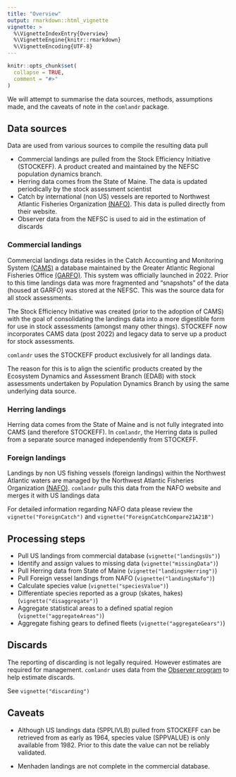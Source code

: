 ```yaml
---
title: "Overview"
output: rmarkdown::html_vignette
vignette: >
  %\VignetteIndexEntry{Overview}
  %\VignetteEngine{knitr::rmarkdown}
  %\VignetteEncoding{UTF-8}
---
```


```r
knitr::opts_chunk$set(
  collapse = TRUE,
  comment = "#>"
)
```


We will attempt to summarise the data sources, methods, assumptions made, and the caveats of note in the `comlandr` package.

## Data sources

Data are used from various sources to compile the resulting data pull

* Commercial landings are pulled from the Stock Efficiency Initiative (STOCKEFF). A product created and maintained by the NEFSC population dynamics branch.
* Herring data comes from the State of Maine. The data is updated periodically by the stock assessment scientist
* Catch by international (non US) vessels are reported to Northwest Atlantic Fisheries Organization [(NAFO)](https://www.nafo.int/). This data is pulled directly from their website.
* Observer data from the NEFSC is used to aid in the estimation of discards

### Commercial landings 

Commercial landings data resides in the Catch Accounting and Monitoring System [(CAMS)](https://www.greateratlantic.fisheries.noaa.gov/ro/fso/reports/cams/cams_documentation/) a database maintained by the Greater Atlantic Regional Fisheries Office [(GARFO)](https://www.fisheries.noaa.gov/about/greater-atlantic-regional-fisheries-office). This system was officially launched in 2022. Prior to this time landings data was more fragmented and "snapshots" of the data (housed at GARFO) was stored at the NEFSC. This was the source data for all stock assessments.

The Stock Efficiency Initiative was created (prior to the adoption of CAMS) with the goal of consolidating the landings data into a more digestible form for use in stock assessments (amongst many other things). STOCKEFF now incorporates CAMS data (post 2022) and legacy data to serve up a product for stock assessments.

`comlandr` uses the STOCKEFF product exclusively for all landings data.

The reason for this is to align the scientific products created by the Ecosystem Dynamics and Assessment Branch (EDAB) with stock assessments undertaken by Population Dynamics Branch by using the same underlying data source.

### Herring landings

Herring data comes from the State of Maine and is not fully integrated into CAMS (and therefore STOCKEFF). In `comlandr`, the Herring data is pulled from a separate source managed independently from STOCKEFF.

### Foreign landings

Landings by non US fishing vessels (foreign landings) within the Northwest Atlantic waters are managed by the Northwest Atlantic Fisheries Organization [(NAFO)](https://www.nafo.int/). `comlandr` pulls this data from the NAFO website and merges it with US landings data

For detailed information regarding NAFO data please review the `vignette("ForeignCatch")` and `vignette("ForeignCatchCompare21A21B")`

## Processing steps

* Pull US landings from commercial database (`vignette("landingsUs")`)
* Identify and assign values to missing data (`vignette("missingData")`)
* Pull Herring data from State of Maine (`vignette("landingsHerring")`)
* Pull Foreign vessel landings from NAFO (`vignette("landingsNafo")`)
* Calculate species value (`vignette("speciesValue")`)
* Differentiate species reported as a group (skates, hakes) (`vignette("disaggregate")`)
* Aggregate statistical areas to a defined spatial region (`vignette("aggregateAreas")`)
* Aggregate fishing gears to defined fleets (`vignette("aggregateGears")`)

## Discards

The reporting of discarding is not legally required. However estimates are required for management. `comlandr` uses data from the [Observer program](https://www.fisheries.noaa.gov/new-england-mid-atlantic/fisheries-observers/northeast-fisheries-observer-program) to help estimate discards.

See `vignette("discarding")`

## Caveats

* Although US landings data (SPPLIVLB) pulled from STOCKEFF can be retrieved from as early as 1964, species value (SPPVALUE) is only available from 1982. Prior to this date the value can not be reliably validated.

* Menhaden landings are not complete in the commercial database. 
